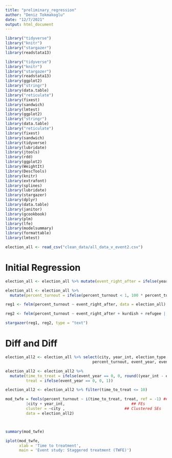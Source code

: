 ```yaml
---
title: "preliminary_regression"
author: "Deniz Tokmakoglu"
date: "12/7/2021"
output: html_document
---
```


```r
library("tidyverse")
library("knitr")
library("stargazer")
library(readstata13)

library("tidyverse")
library("knitr")
library("stargazer")
library(readstata13)
library(ggplot2)
library("stringr")
library(data.table)
library("reticulate")
library(fixest)
library(sandwich)
library(lmtest)
library(ggplot2)
library("stringr")
library(data.table)
library("reticulate")
library(fixest)
library(sandwich)
library(tidyverse)
library(lubridate)
library(jtools)
library(rdd)
library(ggplot2)
library(WeightIt)
library(DescTools)
library(knitr)
library(extrafont)
library(splines)
library(lubridate)
library(stargazer)
library(dplyr)
library(data.table)
library(janitor)
library(gcookbook)
library(plm)
library(lfe)
library(modelsummary)
library(formattable)
library(lmtest)
```

```r
election_all <- read_csv("clean_data/all_data_v_event2.csv")
```



# Initial Regression
```r

election_all <- election_all %>% mutate(event_right_after = ifelse(year_int - event_year <= 4, 1, 0))

election_all <- election_all %>% 
  mutate(percent_turnout = ifelse(percent_turnout < 1, 100 * percent_turnout, percent_turnout))

reg1 <- felm(percent_turnout ~ event_right_after, data = election_all)

reg2 <- felm(percent_turnout ~ event_right_after + kurdish + refugee | city + year , data = election_all)

stargazer(reg1, reg2, type = "text")
```

# Diff and Diff

```r
election_all2 <- election_all %>% select(city, year_int, election_type,
                                      percent_turnout, event_year, event)

election_all2 <- election_all2 %>% 
  mutate(time_to_treat = ifelse(event_year == 0, 0, round((year_int - event_year) / 4)),
         treat = ifelse(event_year == 0, 0, 1))

election_all2 <- election_all2 %>% filter(time_to_treat <= 10)

mod_twfe = feols(percent_turnout ~ i(time_to_treat, treat, ref = -1) ## Our key interaction: time × treatment status
		 |city + year_int,                             ## FEs
		 cluster = ~city ,                          ## Clustered SEs
		 data = election_all2)



summary(mod_twfe)

iplot(mod_twfe, 
      xlab = 'Time to treatment',
      main = 'Event study: Staggered treatment (TWFE)')
```

